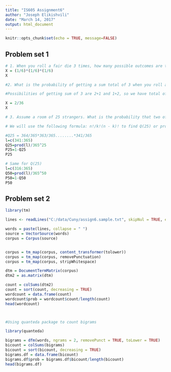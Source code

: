 ```yaml
---
title: "IS605 Assignment6"
author: "Joseph Elikishvili"
date: "March 14, 2017"
output: html_document
---
```


```r
knitr::opts_chunk$set(echo = TRUE, message=FALSE)

```

## Problem set 1

```r
# 1. When you roll a fair die 3 times, how many possible outcomes are there?
X = (1/6)*(1/6)*(1/6) 
X

#2. What is the probability of getting a sum total of 3 when you roll a die two times?

#Possibilities of getting sum of 3 are 2+1 and 1+2, so we have total of 2 outcomes we are interested in. The total number of possibilities are (1/6)*(1/6) = 1/36.  So the probability of rolling a sum of 3 equals 2/36 = 1/18

X = 2/36
X

# 3. Assume a room of 25 strangers. What is the probability that two of them have the same birthday? Assume that all birthdays are equally likely and equal to 1=365 each. What happens to this probability when there are 50 people in the room?

# We will use the following formula: n!/k!(n - k)! to find Q(25) or probability that non one of 25 has a dublicate birthday

#Q25 = 364/365*363/365........*341/365
l=c(341:365)
Q25=prod(l)/365^25
P25=1-Q25
P25

# Same for Q(25)
l=c(316:365)
Q50=prod(l)/365^50
P50=1-Q50
P50

```

## Problem set 2

```r
library(tm)

lines <- readLines("C:/data/Cuny/assign6.sample.txt", skipNul = TRUE, encoding="UTF-8")

words = paste(lines, collapse = " ")
source = VectorSource(words)
corpus = Corpus(source)


corpus = tm_map(corpus, content_transformer(tolower))
corpus = tm_map(corpus, removePunctuation)
corpus = tm_map(corpus, stripWhitespace)

dtm = DocumentTermMatrix(corpus)
dtm2 = as.matrix(dtm)

count = colSums(dtm2)
count = sort(count, decreasing = TRUE)
wordcount = data.frame(count)
wordcount$prob = wordcount$count/length(count)
head(wordcount)



#Using quanteda package to count bigrams

library(quanteda)

bigrams = dfm(words, ngrams = 2, removePunct = TRUE, toLower = TRUE)
bicount = colSums(bigrams)
bicount = sort(bicount, decreasing = TRUE)
bigrams.df = data.frame(bicount)
bigrams.df$prob = bigrams.df$bicount/length(bicount)
head(bigrams.df)

```